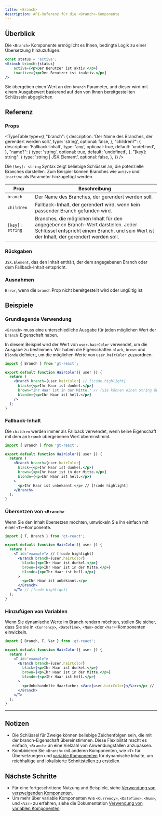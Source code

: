 ```yaml
---
title: <Branch>
description: API-Referenz für die <Branch>-Komponente
---
```


## Überblick

Die `<Branch>` Komponente ermöglicht es Ihnen, bedingte Logik zu einer Übersetzung hinzuzufügen.

```jsx
const status = 'active';
<Branch branch={status}
    active={<p>Der Benutzer ist aktiv.</p>}
    inactive={<p>Der Benutzer ist inaktiv.</p>}
/>
```
Sie übergeben einen Wert an den `branch` Parameter, und dieser wird mit einem Ausgabewert basierend auf den von Ihnen bereitgestellten Schlüsseln abgeglichen.

## Referenz

### Props

<TypeTable
  type={{
    "branch": {
        description: 'Der Name des Branches, der gerendert werden soll.',
        type: 'string',
        optional: false,
    },
    "children?": {
        description: 'Fallback-Inhalt',
        type: 'any',
        optional: true,
        default: 'undefined',
    },
    "name?": {
        type: 'string',
        optional: true,
        default: 'undefined',
    },
    "[key]: string": {
        type: 'string | JSX.Element',
        optional: false,
    },
  }}
/>

Die `[key]: string` Syntax zeigt beliebige Schlüssel an, die potenzielle Branches darstellen.
Zum Beispiel können Branches wie `active` und `inactive` als Parameter hinzugefügt werden.

| Prop       | Beschreibung                                                                 |
|------------|-----------------------------------------------------------------------------|
| `branch`     | Der Name des Branches, der gerendert werden soll.                           |
| `children`   | Fallback-Inhalt, der gerendert wird, wenn kein passender Branch gefunden wird. |
| `[key]: string` | Branches, die möglichen Inhalt für den angegebenen Branch-Wert darstellen. Jeder Schlüssel entspricht einem Branch, und sein Wert ist der Inhalt, der gerendert werden soll. |

### Rückgaben

`JSX.Element`, das den Inhalt enthält, der dem angegebenen Branch oder dem Fallback-Inhalt entspricht.

### Ausnahmen

`Error`, wenn die `branch` Prop nicht bereitgestellt wird oder ungültig ist.

## Beispiele

### Grundlegende Verwendung
`<Branch>` muss eine unterschiedliche Ausgabe für jeden möglichen Wert der `branch`-Eigenschaft haben.

In diesem Beispiel wird der Wert von `user.hairColor` verwendet, um die Ausgabe zu bestimmen.
Wir haben die Eigenschaften `black`, `brown` und `blonde` definiert, um die möglichen Werte von `user.hairColor` zuzuordnen.
```jsx title="BranchExample.jsx" copy
import { Branch } from 'gt-react';

export default function HairColor({ user }) {
  return (
    <Branch branch={user.hairColor} // [!code highlight]
      black={<p>Ihr Haar ist dunkel.</p>}
      brown="Ihr Haar ist in der Mitte." // (Sie können einen String übergeben, wenn Sie möchten)
      blonde={<p>Ihr Haar ist hell.</p>}
    />
  );
}
```

### Fallback-Inhalt
Die `children` werden immer als Fallback verwendet, wenn keine Eigenschaft mit dem an `branch` übergebenen Wert übereinstimmt.

```jsx title="BranchExample.jsx" copy
import { Branch } from 'gt-react';

export default function HairColor({ user }) {
  return (
    <Branch branch={user.hairColor}
      black={<p>Ihr Haar ist dunkel.</p>}
      brown={<p>Ihr Haar ist in der Mitte.</p>}
      blonde={<p>Ihr Haar ist hell.</p>}
    >
      <p>Ihr Haar ist unbekannt.</p> // [!code highlight]
    </Branch>
  );
}
```

### Übersetzen von `<Branch>`

Wenn Sie den Inhalt übersetzen möchten, umwickeln Sie ihn einfach mit einer `<T>`-Komponente.

```jsx title="BranchExample.jsx" copy
import { T, Branch } from 'gt-react';

export default function HairColor({ user }) {
  return (
    <T id="example"> // [!code highlight]
      <Branch branch={user.hairColor}
        black={<p>Ihr Haar ist dunkel.</p>}
        brown={<p>Ihr Haar ist in der Mitte.</p>}
        blonde={<p>Ihr Haar ist hell.</p>}
      >
        <p>Ihr Haar ist unbekannt.</p> 
      </Branch>
    </T> // [!code highlight]
  );
}
```

### Hinzufügen von Variablen
Wenn Sie dynamische Werte im Branch rendern möchten, stellen Sie sicher, dass Sie sie in `<Currency>`, `<DateTime>`, `<Num>` oder `<Var>`-Komponenten einwickeln.

```jsx title="BranchExample.jsx" copy
import { Branch, T, Var } from 'gt-react';

export default function HairColor({ user }) {
  return (
    <T id="example">
      <Branch branch={user.hairColor}
        black={<p>Ihr Haar ist dunkel.</p>}
        brown={<p>Ihr Haar ist in der Mitte.</p>}
        blonde={<p>Ihr Haar ist hell.</p>}
      >
        <p>Unbehandelte Haarfarbe: <Var>{user.hairColor}</Var></p> // [!code highlight]
      </Branch>
    </T>
  );
}
```

---


## Notizen
 * Die Schlüssel für Zweige können beliebige Zeichenfolgen sein, die mit der branch-Eigenschaft übereinstimmen. Diese Flexibilität macht es einfach, `<Branch>` an eine Vielzahl von Anwendungsfällen anzupassen.
 * Kombinieren Sie `<Branch>` mit anderen Komponenten, wie `<T>` für Übersetzungen und [variable Komponenten](/docs/react/reference/using-branching-components) für dynamische Inhalte, um reichhaltige und lokalisierte Schnittstellen zu erstellen.

## Nächste Schritte
 * Für eine fortgeschrittene Nutzung und Beispiele, siehe [Verwendung von verzweigenden Komponenten](/docs/react/reference/using-branching-components).
 * Um mehr über variable Komponenten wie `<Currency>`, `<DateTime>`, `<Num>`, und `<Var>` zu erfahren, siehe die Dokumentation [Verwendung von variablen Komponenten](/docs/react/reference/using-variable-components).